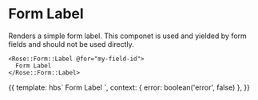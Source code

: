 
<Meta title="Rose|Form/Label" component="Form/Label" />

# Form Label

Renders a simple form label.  This componet is used and yielded by form fields
and should not be used directly.

```htmlbars
<Rose::Form::Label @for="my-field-id">
  Form Label
</Rose::Form::Label>
```

<Preview>
  <Story name="Form Label">{{
    template: hbs`
      <Rose::Form::Label @for="my-field-id" @error={{this.error}}>
        Form Label
      </Rose::Form::Label>
    `,
    context: {
      error: boolean('error', false)
    },
  }}</Story>
</Preview>
